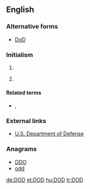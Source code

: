 {{also|dod|död|død}}
==English==

===Alternative forms===
* [[DoD]]

===Initialism===
{{en-initialism}}

# {{initialism of|[[date|Date]] of [[death|Death]]}}
# {{US|military}} {{initialism of|w:Department of Defense|Department of Defense}}

====Related terms====
* {{sense|military}} {{l|en|DND}}, {{l|en|MOD}}

===External links===
* [http://www.defenselink.mil/ U.S. Department of Defense]

===Anagrams===
* [[DDO#English|DDO]] 
* [[odd#English|odd]]

[[de:DOD]]
[[et:DOD]]
[[hu:DOD]]
[[tr:DOD]]